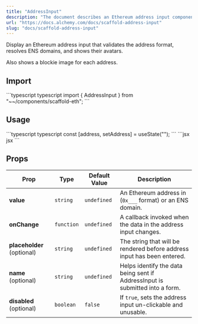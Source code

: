 ```yaml
---
title: "AddressInput"
description: "The document describes an Ethereum address input component that validates address formats, resolves ENS domains, displays avatars, and shows blockie images, along with its import, usage, and available props."
url: "https://docs.alchemy.com/docs/scaffold-address-input"
slug: "docs/scaffold-address-input"
---
```


Display an Ethereum address input that validates the address format, resolves ENS domains, and shows their avatars.

Also shows a blockie image for each address.

## Import

<CodeGroup>
  ```typescript typescript
  import { AddressInput } from "~~/components/scaffold-eth";
  ```
</CodeGroup>

## Usage

<CodeGroup>
  ```typescript typescript
  const [address, setAddress] = useState("");
  ```
</CodeGroup>

<CodeGroup>
  ```jsx jsx
  <AddressInput onChange={setAddress} value={address} placeholder="Input your address" />
  ```
</CodeGroup>

## Props

| Prop                       | Type       | Default Value | Description                                                                  |
| -------------------------- | ---------- | ------------- | ---------------------------------------------------------------------------- |
| **value**                  | `string`   | `undefined`   | An Ethereum address in (`0x___` format) or an ENS domain.                    |
| **onChange**               | `function` | `undefined`   | A callback invoked when the data in the address input changes.               |
| **placeholder** (optional) | `string`   | `undefined`   | The string that will be rendered before address input has been entered.      |
| **name** (optional)        | `string`   | `undefined`   | Helps identify the data being sent if AddressInput is submitted into a form. |
| **disabled** (optional)    | `boolean`  | `false`       | If `true`, sets the address input un-clickable and unusable.                 |
